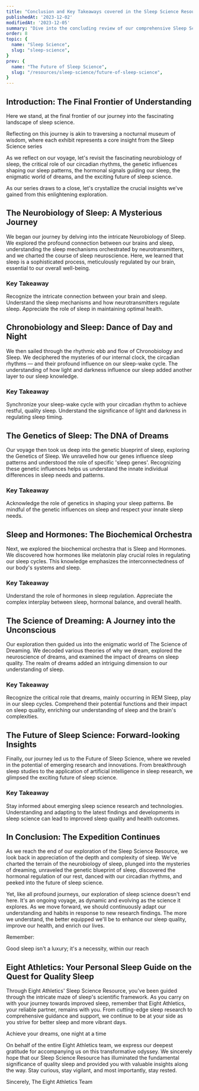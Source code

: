 ```yaml
---
title: "Conclusion and Key Takeaways covered in the Sleep Science Resource"
publishedAt: '2023-12-02'
modifiedAt: '2023-12-05'
summary: "Dive into the concluding review of our comprehensive Sleep Science resource. We synthesize the knowledge unearthed from exploring the intricate neurobiology of sleep, understanding the role of our circadian rhythms, unravelling the genetic influences on our sleep patterns, exploring the hormonal signals that drive our sleep cycles, deciphering the mystery of dreams, and peeking into the future of sleep science."
order: 8
topic: {
  name: "Sleep Science",
  slug: "sleep-science",
}
prev: {
  name: "The Future of Sleep Science",
  slug: "/resources/sleep-science/future-of-sleep-science",
}
---
```

## Introduction: The Final Frontier of Understanding
Here we stand, at the final frontier of our journey into the fascinating landscape of sleep science.

<Banner>Reflecting on this journey is akin to traversing a <SleepLib word="nocturnal">nocturnal</SleepLib> museum of wisdom, where each exhibit represents a core insight from the Sleep Science series</Banner>

As we reflect on our voyage, let's revisit the fascinating neurobiology of sleep, the critical role of our <SleepLib word="circadianRhythm">circadian rhythms</SleepLib>, the genetic influences shaping our <SleepLib word="sleepPattern">sleep patterns</SleepLib>, the hormonal signals guiding our sleep, the enigmatic world of dreams, and the exciting future of sleep science.

As our series draws to a close, let's crystallize the crucial insights we've gained from this enlightening exploration.

## The Neurobiology of Sleep: A Mysterious Journey
We began our journey by delving into the intricate <InternalLink word="neurobiologyOfSleep">Neurobiology of Sleep</InternalLink>. We explored the profound connection between our brains and sleep, understanding the sleep mechanisms orchestrated by <SleepLib word="neurotransmitters">neurotransmitters</SleepLib>, and we charted the course of sleep neuroscience. Here, we learned that sleep is a sophisticated process, meticulously regulated by our brain, essential to our overall well-being.

### Key Takeaway
Recognize the intricate connection between your brain and sleep. Understand the <SleepLib word="sleepMechanisms">sleep mechanisms</SleepLib> and how neurotransmitters regulate sleep. Appreciate the role of sleep in maintaining optimal health.

## Chronobiology and Sleep: Dance of Day and Night
We then sailed through the rhythmic ebb and flow of <InternalLink word="chronobiologyAndSleep">Chronobiology and Sleep</InternalLink>. We deciphered the mysteries of our internal clock, the circadian rhythms — and their profound influence on our <SleepLib word="sleepWakeCycle">sleep-wake cycle</SleepLib>. The understanding of how light and darkness influence our sleep added another layer to our sleep knowledge.

### Key Takeaway
Synchronize your sleep-wake cycle with your circadian rhythm to achieve restful, quality sleep. Understand the significance of light and darkness in regulating sleep timing.

## The Genetics of Sleep: The DNA of Dreams
Our voyage then took us deep into the genetic blueprint of sleep, exploring the <InternalLink word="geneticsOfSleep">Genetics of Sleep</InternalLink>. We unravelled how our genes influence sleep patterns and understood the role of specific 'sleep genes'. Recognizing these genetic influences helps us understand the innate individual differences in sleep needs and patterns.

### Key Takeaway
Acknowledge the role of genetics in shaping your sleep patterns. Be mindful of the genetic influences on sleep and respect your innate sleep needs.

## Sleep and Hormones: The Biochemical Orchestra
Next, we explored the biochemical orchestra that is <InternalLink word="sleepAndHormones">Sleep and Hormones</InternalLink>. We discovered how hormones like <SleepLib word="melatonin">melatonin</SleepLib> play crucial roles in regulating our <SleepLib word="sleepCycle">sleep cycles</SleepLib>. This knowledge emphasizes the interconnectedness of our body's systems and sleep.

### Key Takeaway
Understand the role of hormones in <SleepLib word="sleepRegulation">sleep regulation</SleepLib>. Appreciate the complex interplay between sleep, hormonal balance, and overall health.

## The Science of Dreaming: A Journey into the Unconscious
Our exploration then guided us into the enigmatic world of <InternalLink word="scienceOfDreaming">The Science of Dreaming</InternalLink>. We decoded various theories of why we dream, explored the neuroscience of dreams, and examined the impact of dreams on <SleepLib word="sleepQuality">sleep quality</SleepLib>. The realm of dreams added an intriguing dimension to our understanding of sleep.

### Key Takeaway
Recognize the critical role that dreams, mainly occurring in <InternalLink word="remSleep">REM Sleep</InternalLink>, play in our sleep cycles. Comprehend their potential functions and their impact on sleep quality, enriching our understanding of sleep and the brain's complexities.

## The Future of Sleep Science: Forward-looking Insights
Finally, our journey led us to the <InternalLink word="futureOfSleepScience">Future of Sleep Science</InternalLink>, where we reveled in the potential of emerging research and innovations. From breakthrough sleep studies to the application of artificial intelligence in sleep research, we glimpsed the exciting future of sleep science.

### Key Takeaway
Stay informed about emerging sleep science research and technologies. Understanding and adapting to the latest findings and developments in sleep science can lead to improved sleep quality and health outcomes.


## In Conclusion: The Expedition Continues
As we reach the end of our exploration of the Sleep Science Resource, we look back in appreciation of the depth and complexity of sleep. We’ve charted the terrain of the neurobiology of sleep, plunged into the mysteries of dreaming, unraveled the genetic blueprint of sleep, discovered the hormonal regulation of our rest, danced with our circadian rhythms, and peeked into the future of sleep science.

Yet, like all profound journeys, our exploration of sleep science doesn't end here. It's an ongoing voyage, as dynamic and evolving as the science it explores. As we move forward, we should continuously adapt our understanding and habits in response to new research findings. The more we understand, the better equipped we'll be to enhance our sleep quality, improve our health, and enrich our lives.

Remember:

<Quote> Good sleep isn't a luxury; it's a necessity, within our reach </Quote>

## Eight Athletics: Your Personal Sleep Guide on the Quest for Quality Sleep
Through <InternalLink word="sleepScienceResource">Eight Athletics' Sleep Science Resource</InternalLink>, you've been guided through the intricate maze of sleep's scientific framework. As you carry on with your journey towards improved sleep, remember that Eight Athletics, your reliable partner, remains with you. From cutting-edge sleep research to comprehensive guidance and support, we continue to be at your side as you strive for better sleep and more vibrant days.

<Quote> Achieve your dreams, one night at a time </Quote>

On behalf of the entire Eight Athletics team, we express our deepest gratitude for accompanying us on this transformative odyssey. We sincerely hope that our Sleep Science Resource has illuminated the fundamental significance of quality sleep and provided you with valuable insights along the way. Stay curious, stay vigilant, and most importantly, stay rested.

Sincerely,
The Eight Athletics Team